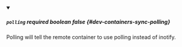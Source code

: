 
<details className="config-field" data-expandable="false" open>
<summary>

##### `polling` <span className="config-field-required" data-required="false">required</span> <span className="config-field-type">boolean</span> <span className="config-field-default">false</span> <span className="config-field-enum"></span> {#dev-containers-sync-polling}

Polling will tell the remote container to use polling instead of inotify.

</summary>



</details>
